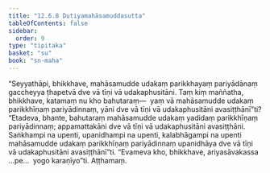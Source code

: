 ```yaml
---
title: "12.6.8 Dutiyamahāsamuddasutta"
tableOfContents: false
sidebar:
  order: 9
type: "tipitaka"
basket: "su"
book: "sn-maha"
---
```



<DynamicBreadcrumb />

<Division number="1128" book="sn-maha" bookNo="14" page="402">

<Paragraph number="2423" book="sn-maha">
“Seyyathāpi, bhikkhave, mahāsamudde udakaṃ parikkhayaṃ pariyādānaṃ gaccheyya ṭhapetvā dve vā tīṇi vā udakaphusitāni. Taṃ kiṃ maññatha, bhikkhave, katamaṃ nu kho bahutaraṃ—  yaṃ vā mahāsamudde udakaṃ parikkhīṇaṃ pariyādinnaṃ, yāni dve vā tīṇi vā udakaphusitāni avasiṭṭhānī”ti? “Etadeva, bhante, bahutaraṃ mahāsamudde udakaṃ yadidaṃ parikkhīṇaṃ pariyādinnaṃ; appamattakāni dve vā tīṇi vā udakaphusitāni avasiṭṭhāni. Saṅkhampi na upenti, upanidhampi na upenti, kalabhāgampi na upenti mahāsamudde udakaṃ parikkhīṇaṃ pariyādinnaṃ upanidhāya dve vā tīṇi vā udakaphusitāni avasiṭṭhānī”ti. “Evameva kho, bhikkhave, ariyasāvakassa …pe…  yogo karaṇīyo”ti.

</Paragraph>
</Division>

<Paragraph number="2424" type="center" book="sn-maha">
Aṭṭhamaṃ.
</Paragraph>